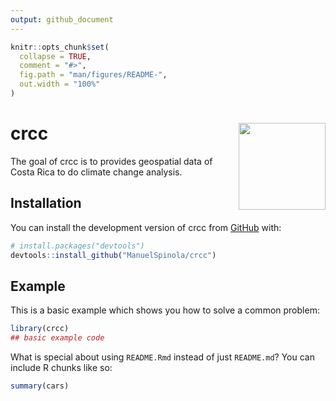 ```yaml
---
output: github_document
---
```


<!-- README.md is generated from README.Rmd. Please edit that file -->

```r
knitr::opts_chunk$set(
  collapse = TRUE,
  comment = "#>",
  fig.path = "man/figures/README-",
  out.width = "100%"
)
```

# crcc <img src="man/figures/logo.png" align="right" height="139" />

<!-- badges: start -->
<!-- badges: end -->

The goal of crcc is to provides geospatial data of Costa Rica to do climate change analysis.

## Installation

You can install the development version of crcc from [GitHub](https://github.com/) with:

``` r
# install.packages("devtools")
devtools::install_github("ManuelSpinola/crcc")
```

## Example

This is a basic example which shows you how to solve a common problem:

```r
library(crcc)
## basic example code
```

What is special about using `README.Rmd` instead of just `README.md`? You can include R chunks like so:

```r
summary(cars)
```


